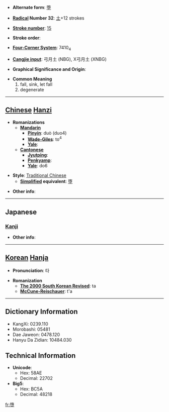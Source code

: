 * '''Alternate form''': [[堕]]

* '''[[Wiktionary:Chinese radical index| Radical]] Number 32''': [[Wiktionary:Chinese radical index 土|土]]+12 strokes

* '''[[Wiktionary:Chinese total strokes index|Stroke number]]''': [[Wiktionary:Chinese total strokes index 15|15]]

* '''Stroke order''': 

* '''[[Wiktionary:Chinese four corner index|Four-Corner System]]''': 7410<sub>4</sub>

* '''[[Wiktionary:Chinese Cangjie index|Cangjie input]]''': 弓月土 (NBG), X弓月土 (XNBG)

* '''Graphical Significance and Origin''': 

* '''Common Meaning'''
*#fall, sink, let fall
*# degenerate


----

== [[Chinese]] [[Hanzi]] ==

* '''Romanizations'''
** '''[[Mandarin]]'''
*** '''[[Pinyin]]''': duò (duo4)
*** '''[[Wade-Giles]]''': to<sup>4</sup>
*** '''[[Yale]]''': 
** '''[[Cantonese]]'''
*** '''[[Jyutping]]''':
*** '''[[Penkyamp]]''': 
*** '''[[Yale]]''': do6

* '''Style''': [[Traditional Chinese]] 
** '''[[Simplified Chinese|Simplified]] equivalent''': [[堕]]

* '''Other info''': 

----

==Japanese==
===[[Kanji]]===
{{kanji|on readings=[[だ]] (da)|kun readings=[[くずれ]] (kuzure), [[くずす]] (kuzusu), [[おちる]] (ochiru)}}

* '''Other info''':  

----

== [[Korean]] [[Hanja]] ==

* '''Pronunciation''': 타

* '''Romanization'''
** '''[[The 2000 South Korean Revised Romanization|The 2000 South Korean Revised]]''': ta
** '''[[McCune-Reischauer]]''': t'a

----

== Dictionary Information ==

* KangXi: 0239.110
* Morobashi: 05481
* Dae Jaweon: 0478.120
* Hanyu Da Zidian: 10484.030

== Technical Information ==

* '''Unicode''':
** Hex: 58AE
** Decimal: 22702
* '''Big5''':
** Hex: BC5A
** Decimal: 48218

[[fr:墮]]